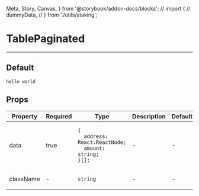   Meta, Story, Canvas,
} from '@storybook/addon-docs/blocks';
// import {
//   dummyData,
// } from './utils/staking';


<Meta title="TablePaginated" component={TablePaginated} />

# TablePaginated
---

## Default
<Canvas>
  <Story name="Default">
    <TablePaginated />
  </Story>
</Canvas>

```
hello world
```

## Props
<table>
<thead>
  <tr>
    <th>Property</th>
    <th>Required</th>
    <th>Type</th>
    <th>Description</th>
    <th>Default</th>
  </tr>
  </thead>
  <tbody>
  <tr>
    <td>data</td>
    <td>true</td>
    <td>

```
{
  address: React.ReactNode;
  amount: string;
}[];
```

  </td>
    <td>-</td>
    <td>-</td>
  </tr>

  <tr>
    <td>className</td>
    <td>-</td>
    <td>

`string`

  </td>
    <td>-</td>
    <td>-</td>
  </tr>
  </tbody>
</table>
<br/>
